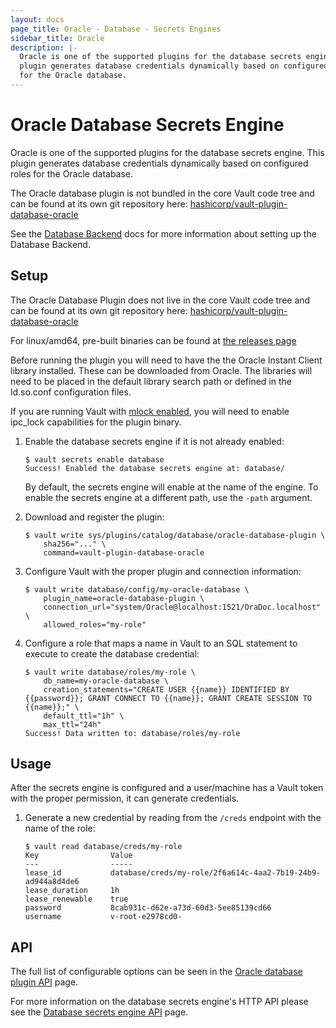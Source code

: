 ```yaml
---
layout: docs
page_title: Oracle - Database - Secrets Engines
sidebar_title: Oracle
description: |-
  Oracle is one of the supported plugins for the database secrets engine. This
  plugin generates database credentials dynamically based on configured roles
  for the Oracle database.
---
```


# Oracle Database Secrets Engine

Oracle is one of the supported plugins for the database secrets engine. This
plugin generates database credentials dynamically based on configured roles for
the Oracle database.

The Oracle database plugin is not bundled in the core Vault code tree and can be
found at its own git repository here:
[hashicorp/vault-plugin-database-oracle](https://github.com/hashicorp/vault-plugin-database-oracle)

See the [Database Backend](/docs/secrets/databases/index.html) docs for more
information about setting up the Database Backend.

## Setup

The Oracle Database Plugin does not live in the core Vault code tree and can be found
at its own git repository here: [hashicorp/vault-plugin-database-oracle](https://github.com/hashicorp/vault-plugin-database-oracle)

For linux/amd64, pre-built binaries can be found at [the releases page](https://releases.hashicorp.com/vault-plugin-database-oracle)

Before running the plugin you will need to have the the Oracle Instant Client
library installed. These can be downloaded from Oracle. The libraries will need to
be placed in the default library search path or defined in the ld.so.conf configuration files.

If you are running Vault with [mlock enabled](/docs/configuration/index.html#disable_mlock), 
you will need to enable ipc_lock capabilities for the plugin binary.

1. Enable the database secrets engine if it is not already enabled:

    ```text
    $ vault secrets enable database
    Success! Enabled the database secrets engine at: database/
    ```

    By default, the secrets engine will enable at the name of the engine. To
    enable the secrets engine at a different path, use the `-path` argument.

1. Download and register the plugin:

    ```text
    $ vault write sys/plugins/catalog/database/oracle-database-plugin \
        sha256="..." \
        command=vault-plugin-database-oracle
    ```

1. Configure Vault with the proper plugin and connection information:

    ```text
    $ vault write database/config/my-oracle-database \
        plugin_name=oracle-database-plugin \
        connection_url="system/Oracle@localhost:1521/OraDoc.localhost" \
        allowed_roles="my-role"
    ```

1. Configure a role that maps a name in Vault to an SQL statement to execute to
create the database credential:

    ```text
    $ vault write database/roles/my-role \
        db_name=my-oracle-database \
        creation_statements="CREATE USER {{name}} IDENTIFIED BY {{password}}; GRANT CONNECT TO {{name}}; GRANT CREATE SESSION TO {{name}};" \
        default_ttl="1h" \
        max_ttl="24h"
    Success! Data written to: database/roles/my-role
    ```

## Usage

After the secrets engine is configured and a user/machine has a Vault token with
the proper permission, it can generate credentials.

1. Generate a new credential by reading from the `/creds` endpoint with the name
of the role:

    ```text
    $ vault read database/creds/my-role
    Key                Value
    ---                -----
    lease_id           database/creds/my-role/2f6a614c-4aa2-7b19-24b9-ad944a8d4de6
    lease_duration     1h
    lease_renewable    true
    password           8cab931c-d62e-a73d-60d3-5ee85139cd66
    username           v-root-e2978cd0-
    ```

## API

The full list of configurable options can be seen in the [Oracle database plugin
API](/api/secret/databases/oracle.html) page.

For more information on the database secrets engine's HTTP API please see the
[Database secrets engine API](/api/secret/databases/index.html) page.
